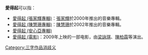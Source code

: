 '''愛得起'''可以指：
* [[愛得起_(張家輝專輯)|愛得起 (張家輝專輯)]]：[[張家輝|張家輝]]於2000年推出的音樂專輯。
* [[愛得起_(陳慧珊專輯)|愛得起 (陳慧珊專輯)]]：[[陳慧珊|陳慧珊]]於2002年推出的音樂專輯。
* [[愛得起_(安心亞專輯)|愛得起 (安心亞專輯)]]
* [[愛得起_(電影)|愛得起 (電影)]]：2009年上映的一部电影，由[[梁詠琪|梁詠琪]]、[[陳柏霖|陳柏霖]]等演出。
{{消歧义}}
{{wiktionary}}
[[Category:三字作品消歧义|Category:三字作品消歧义]]